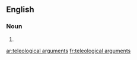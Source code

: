 ==English==

===Noun===
{{head|en|noun plural form}}

# {{plural of|teleological argument|lang=en}}

[[ar:teleological arguments]]
[[fr:teleological arguments]]